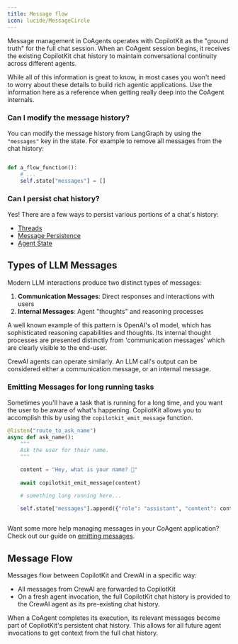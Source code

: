 ```yaml
---
title: Message flow
icon: lucide/MessageCircle
---
```


Message management in CoAgents operates with CopilotKit as the "ground truth" for the full chat session. 
When an CoAgent session begins, it receives the existing CopilotKit chat history to maintain conversational
continuity across different agents.

<Callout>
While all of this information is great to know, in most cases you won't need to worry about these details to
build rich agentic applications. Use the information here as a reference when getting really deep into 
the CoAgent internals.
</Callout>

### Can I modify the message history?

You can modify the message history from LangGraph by using the `"messages"` key in the state. For example to remove all messages from the chat history: 

```python

def a_flow_function():
    # ...
    self.state["messages"] = []
```

### Can I persist chat history?

Yes! There are a few ways to persist various portions of a chat's history:
- [Threads](/crewai-flows/persistence/threads)
- [Message Persistence](/crewai-flows/persistence/message-persistence)
- [Agent State](/crewai-flows/persistence/loading-agent-state)

## Types of LLM Messages

Modern LLM interactions produce two distinct types of messages:

1. **Communication Messages**: Direct responses and interactions with users
2. **Internal Messages**: Agent "thoughts" and reasoning processes

A well known example of this pattern is OpenAI's o1 model, which has sophisticated reasoning capabilities and thoughts. Its internal
thought processes are presented distinctly from 'communication messages' which are clearly visible to the end-user.

CrewAI agents can operate similarly. An LLM call's output can be considered either a communication message, or an internal message.

### Emitting Messages for long running tasks

Sometimes you'll have a task that is running for a long time, and you want the user to be aware of what's happening.
CopilotKit allows you to accomplish this by using the `copilotkit_emit_message` function.

```python
@listen("route_to_ask_name")
async def ask_name():
    """
    Ask the user for their name.
    """

    content = "Hey, what is your name? 🙂"
 
    await copilotkit_emit_message(content)

    # something long running here...

    self.state["messages"].append({"role": "assistant", "content": content, "id": str(uuid.uuid4())})
 
```

Want some more help managing messages in your CoAgent application? Check out our guide on [emitting messages](/crewai-flows/advanced/emit-messages).

## Message Flow
Messages flow between CopilotKit and CrewAI in a specific way:

- All messages from CrewAI are forwarded to CopilotKit
- On a fresh agent invocation, the full CopilotKit chat history is provided to the CrewAI agent as its pre-existing chat history.

When a CoAgent completes its execution, its relevant messages become part of CopilotKit's persistent chat history. This allows for all future agent invocations to get context from the full chat history.
